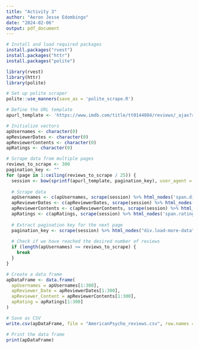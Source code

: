 ```yaml
---
title: "Activity 3"
author: "Aeron Jesse Edombingo"
date: "2024-02-06"
output: pdf_document
---
```


```r
# Install and load required packages
install.packages("rvest")
install.packages("httr")
install.packages("polite")
```

```r

library(rvest)
library(httr)
library(polite)
```

```r
# Set up polite scraper
polite::use_manners(save_as = 'polite_scrape.R')
```

```r
# Define the URL template
apurl_template <- 'https://www.imdb.com/title/tt0144084/reviews/_ajax?ref_=undefined&paginationKey=%s'
```

```r
# Initialize vectors
apUsernames <- character(0)
apReviewerDates <- character(0)
apReviewerContents <- character(0)
apRatings <- character(0)
```

```r
# Scrape data from multiple pages
reviews_to_scrape <- 300
pagination_key <- ""
for (page in 1:ceiling(reviews_to_scrape / 25)) {
  session <- bow(sprintf(apurl_template, pagination_key), user_agent = "Educational")
  
  # Scrape data
  apUsernames <- c(apUsernames, scrape(session) %>% html_nodes('span.display-name-link') %>% html_text())
  apReviewerDates <- c(apReviewerDates, scrape(session) %>% html_nodes('span.review-date') %>% html_text())
  apReviewerContents <- c(apReviewerContents, scrape(session) %>% html_nodes('div.text.show-more__control') %>% html_text())
  apRatings <- c(apRatings, scrape(session) %>% html_nodes('span.rating-other-user-rating') %>% html_text())
  
  # Extract pagination key for the next page
  pagination_key <- scrape(session) %>% html_nodes("div.load-more-data") %>% html_attr("data-key")
  
  # Check if we have reached the desired number of reviews
  if (length(apUsernames) >= reviews_to_scrape) {
    break
  }
}
```

```r
# Create a data frame
apDataFrame <- data.frame(
  apUsernames = apUsernames[1:300],
  apReviewer_Date = apReviewerDates[1:300],
  apReviewer_Content = apReviewerContents[1:300],
  apRating = apRatings[1:300]
)
```

```r
# Save as CSV
write.csv(apDataFrame, file = "AmericanPsycho_reviews.csv", row.names = FALSE)
```

```r
# Print the data frame
print(apDataFrame)

```